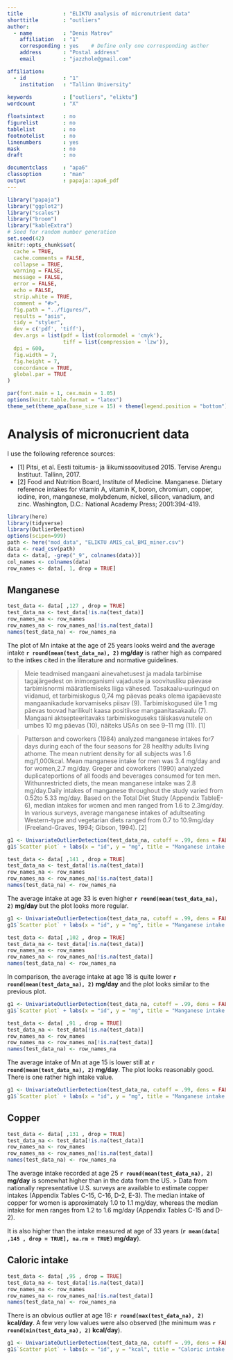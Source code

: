 ```yaml
---
title             : "ELIKTU analysis of micronutrient data"
shorttitle        : "outliers"
author:
  - name          : "Denis Matrov"
    affiliation   : "1"
    corresponding : yes    # Define only one corresponding author
    address       : "Postal address"
    email         : "jazzhole@gmail.com"

affiliation:
  - id            : "1"
    institution   : "Tallinn University"
    
keywords          : ["outliers", "eliktu"]
wordcount         : "X"

floatsintext      : no
figurelist        : no
tablelist         : no
footnotelist      : no
linenumbers       : yes
mask              : no
draft             : no

documentclass     : "apa6"
classoption       : "man"
output            : papaja::apa6_pdf
---
```


```r
library("papaja")
library("ggplot2")
library("scales")
library("broom")
library("kableExtra")
# Seed for random number generation
set.seed(42)
knitr::opts_chunk$set(
  cache = TRUE,
  cache.comments = FALSE,
  collapse = TRUE,
  warning = FALSE,
  message = FALSE,
  error = FALSE,
  echo = FALSE,
  strip.white = TRUE,
  comment = "#>",
  fig.path = "../figures/",
  results = "asis",
  tidy = "styler",
  dev = c('pdf', 'tiff'),
  dev.args = list(pdf = list(colormodel = 'cmyk'), 
                  tiff = list(compression = 'lzw')),
  dpi = 600,
  fig.width = 7,
  fig.height = 7,
  concordance = TRUE,
  global.par = TRUE
)

par(font.main = 1, cex.main = 1.05)
options(knitr.table.format = "latex")
theme_set(theme_apa(base_size = 15) + theme(legend.position = "bottom"))
```


# Analysis of micronucrient data

I use the following reference sources:

* [1] Pitsi, et al. Eesti toitumis- ja liikumissoovitused 2015. Tervise Arengu
Instituut. Tallinn, 2017. 
* [2] Food and Nutrition Board, Institute of Medicine. Manganese. Dietary reference intakes for vitamin A, vitamin K, boron, chromium, copper, iodine, iron, manganese, molybdenum, nickel, silicon, vanadium, and zinc. Washington, D.C.: National Academy Press; 2001:394-419. 

```r
library(here)
library(tidyverse)
library(OutlierDetection)
options(scipen=999)
path <- here("mod_data", "ELIKTU AMIS_cal_BMI_miner.csv")
data <- read_csv(path)
data <- data[, -grep("_9", colnames(data))]
col_names <- colnames(data)
row_names <- data[, 1, drop = TRUE]
```

## Manganese

```r
test_data <- data[ ,127 , drop = TRUE]
test_data_na <- test_data[!is.na(test_data)]
row_names_na <- row_names
row_names_na <- row_names_na[!is.na(test_data)]
names(test_data_na) <- row_names_na
```

The plot of Mn intake at the age of 25 years looks weird and the average intake __`r round(mean(test_data_na), 2)` mg/day__ is rather high as compared to the intkes cited in the literature and normative guidelines. 

> Meie teadmised mangaani ainevahetusest ja madala tarbimise tagajärgedest on inimorganismi vajaduste ja soovitusliku päevase tarbimisnormi määratlemiseks liiga vähesed. Tasakaalu-uuringud on viidanud, et tarbimiskogus 0,74 mg päevas peaks olema igapäevaste mangaanikadude korvamiseks piisav (9). Tarbimiskogused üle 1 mg päevas toovad harilikult kaasa positiivse mangaanitasakaalu (7).
Mangaani aktsepteeritavaks tarbimiskoguseks täiskasvanutele on umbes 10 mg päevas (10), näiteks USAs on see 9–11 mg (11). [1]

> Patterson and coworkers (1984) analyzed manganese intakes for7 days during each of the four seasons for 28 healthy adults living athome. The mean nutrient density for all subjects was 1.6 mg/1,000kcal. Mean manganese intake for men was 3.4 mg/day and for women,2.7 mg/day. Greger and coworkers (1990) analyzed duplicateportions of all foods and beverages consumed for ten men. Withunrestricted diets, the mean manganese intake was 2.8 mg/day.Daily intakes of manganese throughout the study varied from 0.52to 5.33 mg/day. Based on the Total Diet Study (Appendix TableE-6), median intakes for women and men ranged from 1.6 to 2.3mg/day. In various surveys, average manganese intakes of adultseating Western-type and vegetarian diets ranged from 0.7 to 10.9mg/day (Freeland-Graves, 1994; Gibson, 1994). [2]

```r
g1 <- UnivariateOutlierDetection(test_data_na, cutoff = .99, dens = FALSE, depth = TRUE, dist = TRUE, Method = "euclidean", rnames = TRUE)
g1$`Scatter plot` + labs(x = "id", y = "mg", title = "Manganese intake at 25 years")
```

```r
test_data <- data[ ,141 , drop = TRUE]
test_data_na <- test_data[!is.na(test_data)]
row_names_na <- row_names
row_names_na <- row_names_na[!is.na(test_data)]
names(test_data_na) <- row_names_na
```
The average intake at age 33 is even higher __`r round(mean(test_data_na), 2)` mg/day__ but the plot looks more regular.

```r
g1 <- UnivariateOutlierDetection(test_data_na, cutoff = .99, dens = FALSE, depth = TRUE, dist = TRUE, Method = "euclidean", rnames = TRUE)
g1$`Scatter plot` + labs(x = "id", y = "mg", title = "Manganese intake at 33 years")
```

```r
test_data <- data[ ,102 , drop = TRUE]
test_data_na <- test_data[!is.na(test_data)]
row_names_na <- row_names
row_names_na <- row_names_na[!is.na(test_data)]
names(test_data_na) <- row_names_na
```
In comparison, the average intake at age 18 is quite lower __`r round(mean(test_data_na), 2)` mg/day__ and the plot looks similar to the previous plot.

```r
g1 <- UnivariateOutlierDetection(test_data_na, cutoff = .99, dens = FALSE, depth = TRUE, dist = TRUE, Method = "euclidean", rnames = TRUE)
g1$`Scatter plot` + labs(x = "id", y = "mg", title = "Manganese intake at 18 years")
```

```r
test_data <- data[ ,91 , drop = TRUE]
test_data_na <- test_data[!is.na(test_data)]
row_names_na <- row_names
row_names_na <- row_names_na[!is.na(test_data)]
names(test_data_na) <- row_names_na
```
The average intake of Mn at age 15 is lower still at __`r round(mean(test_data_na), 2)` mg/day__. The plot looks reasonably good. There is one rather high intake value.

```r
g1 <- UnivariateOutlierDetection(test_data_na, cutoff = .99, dens = FALSE, depth = TRUE, dist = TRUE, Method = "euclidean", rnames = TRUE)
g1$`Scatter plot` + labs(x = "id", y = "mg", title = "Manganese intake at 15 years")
```

## Copper
```r
test_data <- data[ ,131 , drop = TRUE]
test_data_na <- test_data[!is.na(test_data)]
row_names_na <- row_names
row_names_na <- row_names_na[!is.na(test_data)]
names(test_data_na) <- row_names_na
```
The average intake recorded at age 25 __`r round(mean(test_data_na), 2)` mg/day__ is somewhat higher than in the data from the US.
> Data from nationally representative U.S. surveys are available to
estimate copper intakes (Appendix Tables C-15, C-16, D-2, E-3).
The median intake of copper for women is approximately 1.0 to 1.1
mg/day, whereas the median intake for men ranges from 1.2 to 1.6
mg/day (Appendix Tables C-15 and D-2).

It is also higher than the intake measured at age of 33 years (__`r mean(data[ ,145 , drop = TRUE], na.rm = TRUE)` mg/day__).

## Caloric intake
```r
test_data <- data[ ,95 , drop = TRUE]
test_data_na <- test_data[!is.na(test_data)]
row_names_na <- row_names
row_names_na <- row_names_na[!is.na(test_data)]
names(test_data_na) <- row_names_na
```

There is an obvious outlier at age 18: __`r round(max(test_data_na), 2)` kcal/day__. A few very low values were also observed (the minimum was __`r round(min(test_data_na), 2)` kcal/day__).

```r
g1 <- UnivariateOutlierDetection(test_data_na, cutoff = .99, dens = FALSE, depth = TRUE, dist = TRUE, Method = "euclidean", rnames = TRUE)
g1$`Scatter plot` + labs(x = "id", y = "kcal", title = "Caloric intake at 18 years")
```
